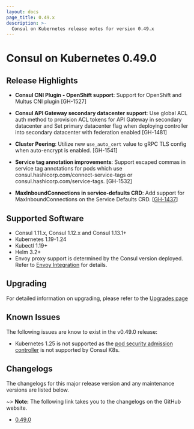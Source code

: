 ```yaml
---
layout: docs
page_title: 0.49.x
description: >-
  Consul on Kubernetes release notes for version 0.49.x
---
```


# Consul on Kubernetes 0.49.0

## Release Highlights

- **Consul CNI Plugin - OpenShift support**: Support for OpenShift and Multus CNI plugin [GH-1527]

- **Consul API Gateway secondary datacenter support**: Use global ACL auth method to provision ACL tokens for API Gateway in secondary datacenter and Set primary datacenter flag when deploying controller into secondary datacenter with federation enabled [GH-1481]

- **Cluster Peering**: Utilize new `use_auto_cert` value to gRPC TLS config when auto-encrypt is enabled. [GH-1541]

- **Service tag annotation improvements**: Support escaped commas in service tag annotations for pods which use consul.hashicorp.com/connect-service-tags or consul.hashicorp.com/service-tags. [GH-1532]
  
- **MaxInboundConnections in service-defaults CRD**: Add support for MaxInboundConnections on the Service Defaults CRD. [[GH-1437](https://github.com/hashicorp/consul-k8s/pull/1437)]

## Supported Software

- Consul 1.11.x, Consul 1.12.x and Consul 1.13.1+
- Kubernetes 1.19-1.24
- Kubectl 1.19+
- Helm 3.2+
- Envoy proxy support is determined by the Consul version deployed. Refer to
  [Envoy Integration](/docs/connect/proxies/envoy) for details.

## Upgrading

For detailed information on upgrading, please refer to the [Upgrades page](/docs/k8s/upgrade)

## Known Issues
The following issues are know to exist in the v0.49.0 release: 

- Kubernetes 1.25 is not supported as the [pod security admission controller](https://kubernetes.io/blog/2022/08/25/pod-security-admission-stable/) is not supported by Consul K8s. 

## Changelogs

The changelogs for this major release version and any maintenance versions are listed below.

~> **Note:** The following link takes you to the changelogs on the GitHub website.

- [0.49.0](https://github.com/hashicorp/consul-k8s/releases/tag/v0.49.0)
